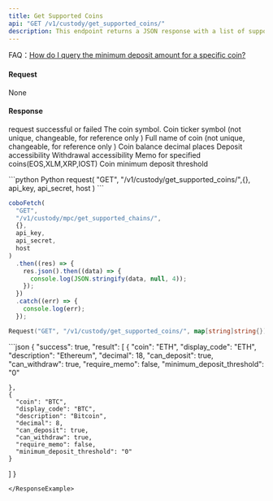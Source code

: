 ```yaml
---
title: Get Supported Coins
api: "GET /v1/custody/get_supported_coins/"
description: This endpoint returns a JSON response with a list of supported coins for the WaaS API.
---
```


<Tip> FAQ：[How do I query the minimum deposit amount for a specific coin?](/faqs/waas#how-do-i-query-the-minimum-deposit-amount-for-a-specific-coin)</Tip>


#### Request

None

#### Response

<ResponseField name="success" type="bool">request successful or failed</ResponseField>
<ResponseField name="result" type="object[ ]">
<Expandable title="object">
<ResponseField name="coin" type="String">The coin symbol.</ResponseField>
<ResponseField name="display_code" type="String">Coin ticker symbol (not unique, changeable, for reference only )</ResponseField>
<ResponseField name="description" type="Int">Full name of coin (not unique, changeable, for reference only )</ResponseField>
<ResponseField name="decimal" type="Int">Coin balance decimal places</ResponseField>
<ResponseField name="can_deposit" type="Bool">Deposit accessibility</ResponseField>
<ResponseField name="can_withdraw" type="Bool">Withdrawal accessibility</ResponseField>
<ResponseField name="require_memo" type="Bool">Memo for specified coins(EOS,XLM,XRP,IOST)</ResponseField>
<ResponseField name="minimum_deposit_threshold" type="String">Coin minimum deposit threshold</ResponseField>
</Expandable>
</ResponseField>

<RequestExample>
```python Python
request(
  "GET",
  "/v1/custody/get_supported_coins/",{},
  api_key, api_secret, host
)
```

```javascript JavaScript
coboFetch(
  "GET",
  "/v1/custody/mpc/get_supported_chains/",
  {},
  api_key,
  api_secret,
  host
)
  .then((res) => {
    res.json().then((data) => {
      console.log(JSON.stringify(data, null, 4));
    });
  })
  .catch((err) => {
    console.log(err);
  });
```

```go Go
Request("GET", "/v1/custody/get_supported_coins/", map[string]string{})
```

</RequestExample>

<ResponseExample>
```json
{
  "success": true,
  "result": [
    {
      "coin": "ETH",
      "display_code": "ETH",
      "description": "Ethereum",
      "decimal": 18,
      "can_deposit": true,
      "can_withdraw": true,
      "require_memo": false,
      "minimum_deposit_threshold": "0"

    },
    {
      "coin": "BTC",
      "display_code": "BTC",
      "description": "Bitcoin",
      "decimal": 8,
      "can_deposit": true,
      "can_withdraw": true,
      "require_memo": false,
      "minimum_deposit_threshold": "0"
    }

]
}

```
</ResponseExample>
```

